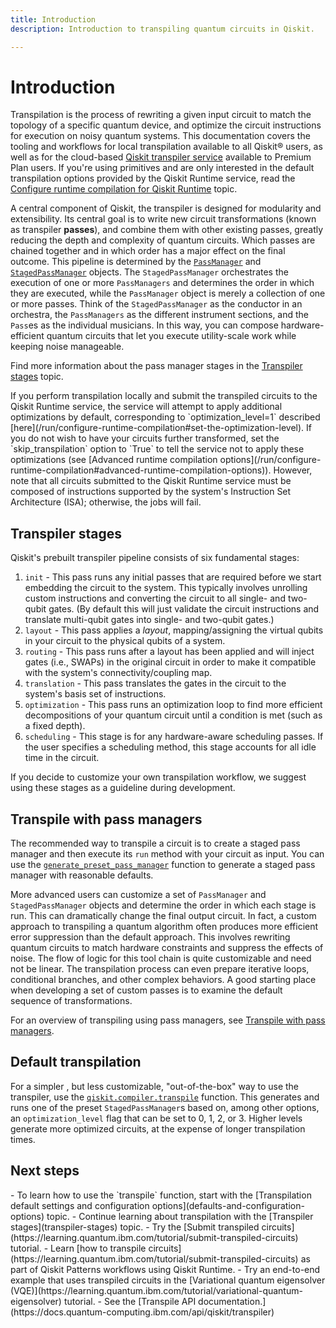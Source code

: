 ```yaml
---
title: Introduction
description: Introduction to transpiling quantum circuits in Qiskit.

---
```



# Introduction

Transpilation is the process of rewriting a given input circuit to match the topology of a specific quantum device, and optimize the circuit instructions for execution on noisy quantum systems.  This documentation covers the tooling and workflows for local transpilation available to all Qiskit&reg; users, as well as for the cloud-based [Qiskit transpiler service](qiskit-transpiler-service) available to Premium Plan users.  If you're using primitives and are only interested in the default transpilation options provided by the Qiskit Runtime service, read the [Configure runtime compilation for Qiskit Runtime](../run/configure-runtime-compilation) topic.

A central component of Qiskit, the transpiler is designed for modularity and extensibility. Its central goal is to write new circuit transformations (known as transpiler **passes**), and combine them with other existing passes, greatly reducing the depth and complexity of quantum circuits.  Which passes are chained together and in which order has a major effect on the final outcome. This pipeline is determined by the [`PassManager`](/api/qiskit/qiskit.transpiler.PassManager) and [`StagedPassManager`](/api/qiskit/qiskit.transpiler.StagedPassManager) objects.  The `StagedPassManager` orchestrates the execution of one or more `PassManagers` and determines the order in which they are executed, while the `PassManager` object is merely a collection of one or more passes.  Think of the `StagedPassManager` as the conductor in an orchestra, the `PassManagers` as the different instrument sections, and the `Pass`es as the individual musicians.  In this way, you can compose hardware-efficient quantum circuits that let you execute utility-scale work while keeping noise manageable.

Find more information about the pass manager stages in the [Transpiler stages](transpiler-stages) topic.

<Admonition type="caution">
  If you perform transpilation locally and submit the transpiled circuits to the Qiskit Runtime service, the service will attempt to apply additional optimizations by default, corresponding to `optimization_level=1` described [here](/run/configure-runtime-compilation#set-the-optimization-level). If you do not wish to have your circuits further transformed, set the `skip_transpilation` option to `True` to tell the service not to apply these optimizations (see [Advanced runtime compilation options](/run/configure-runtime-compilation#advanced-runtime-compilation-options)). However, note that all circuits submitted to the Qiskit Runtime service must be composed of instructions supported by the system's Instruction Set Architecture (ISA); otherwise, the jobs will fail.
</Admonition>


## Transpiler stages

Qiskit's prebuilt transpiler pipeline consists of six fundamental stages:

1. `init` - This pass runs any initial passes that are required before we start embedding the circuit to the system.  This typically involves unrolling custom instructions and converting the circuit to all single- and two-qubit gates. (By default this will just validate the circuit instructions and translate multi-qubit gates into single- and two-qubit gates.)
1. `layout` - This pass applies a *layout*, mapping/assigning the virtual qubits in your circuit to the physical qubits of a system.
1. `routing` - This pass runs after a layout has been applied and will inject gates (i.e., SWAPs) in the original circuit in order to make it compatible with the system's connectivity/coupling map.
1. `translation` - This pass translates the gates in the circuit to the system's basis set of instructions.
1. `optimization` - This pass runs an optimization loop to find more efficient decompositions of your quantum circuit until a condition is met (such as a fixed depth).
1. `scheduling` - This stage is for any hardware-aware scheduling passes. If the user specifies a scheduling method, this stage accounts for all idle time in the circuit.

 If you decide to customize your own transpilation workflow, we suggest using these stages as a guideline during development.


## Transpile with pass managers

The recommended way to transpile a circuit is to create a staged pass manager and then execute its `run` method with your circuit as input. You can use the [`generate_preset_pass_manager`](/api/qiskit/transpiler_preset#qiskit.transpiler.preset_passmanagers.generate_preset_pass_manager) function to generate a staged pass manager with reasonable defaults.

More advanced users can customize a set of `PassManager` and `StagedPassManager` objects and determine the order in which each stage is run.  This can dramatically change the final output circuit. In fact, a custom approach to transpiling a quantum algorithm often produces more efficient error suppression than the default approach.  This involves rewriting quantum circuits to match hardware constraints and suppress the effects of noise.  The flow of logic for this tool chain is quite customizable and need not be linear.  The transpilation process can even prepare iterative loops, conditional branches, and other complex behaviors.  A good starting place when developing a set of custom passes is to examine the default sequence of transformations.

For an overview of transpiling using pass managers, see [Transpile with pass managers](transpile-with-pass-managers).


## Default transpilation

For a simpler , but less customizable, "out-of-the-box" way to use the transpiler, use the [`qiskit.compiler.transpile`](/api/qiskit/compiler#qiskit.compiler.transpile) function.  This generates and runs one of the preset `StagedPassManager`s based on, among other options, an `optimization_level` flag that can be set to 0, 1, 2, or 3.  Higher levels generate more optimized circuits, at the expense of longer transpilation times.

## Next steps

<Admonition type="tip" title="Recommendations">
    - To learn how to use the `transpile` function, start with the [Transpilation default settings and configuration options](defaults-and-configuration-options) topic.
    - Continue learning about transpilation with the [Transpiler stages](transpiler-stages) topic.
    - Try the [Submit transpiled circuits](https://learning.quantum.ibm.com/tutorial/submit-transpiled-circuits) tutorial.
    - Learn [how to transpile circuits](https://learning.quantum.ibm.com/tutorial/submit-transpiled-circuits) as part of Qiskit Patterns workflows using Qiskit Runtime.
    - Try an end-to-end example that uses transpiled circuits in the [Variational quantum eigensolver (VQE)](https://learning.quantum.ibm.com/tutorial/variational-quantum-eigensolver) tutorial.
    - See the [Transpile API documentation.](https://docs.quantum-computing.ibm.com/api/qiskit/transpiler)
</Admonition>
